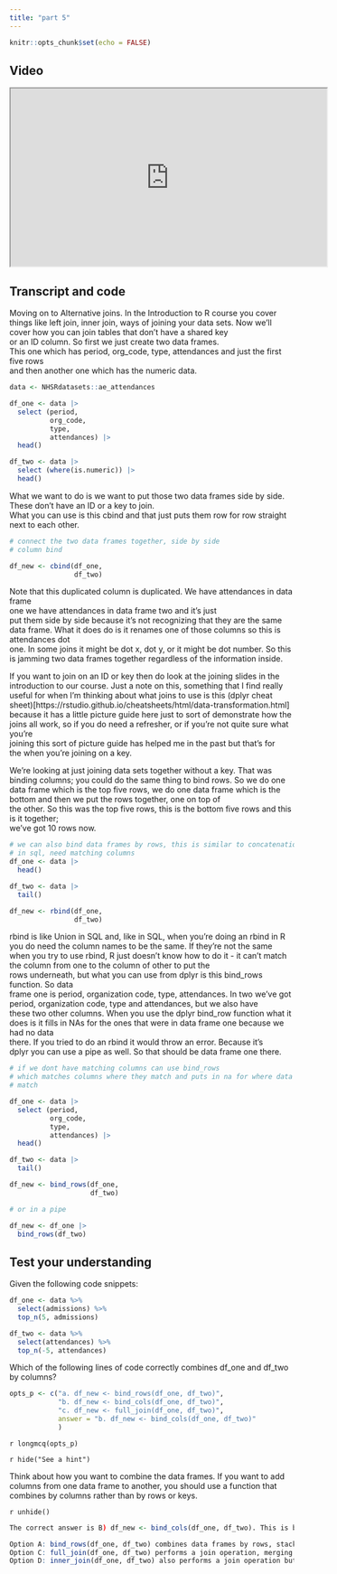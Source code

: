 ```yaml
---
title: "part 5"
---
```


```r
knitr::opts_chunk$set(echo = FALSE)

```

## Video

<iframe width="560" height="315" src="https://www.youtube.com/embed/2QzNfcdZfpU?si=qKrAaJNQmCR8zyEf"  data-external="1" allowfullscreen>

</iframe>

## Transcript and code

Moving on to Alternative joins.  In the Introduction to R 
course you cover things like left  join, inner join, ways of joining your 
data sets. Now we'll cover how you can  join tables that don't have a shared key  
or an ID column. So first we just create two data frames.  
This one which has period, org_code, type,  attendances and just the first five rows  
and then another one which has the  numeric data. 

```r
data <- NHSRdatasets::ae_attendances

df_one <- data |>
  select (period,
          org_code,
          type,
          attendances) |>
  head()

df_two <- data |>
  select (where(is.numeric)) |>
  head()
```

What we want to do 
is we want to put those two data frames side by  side. These don't have an ID or a key to join.  
What you can use is this cbind and that  just puts them row for row straight next 
to each other. 
```r
# connect the two data frames together, side by side
# column bind

df_new <- cbind(df_one,
                df_two)
```

Note that this duplicated column  is duplicated. We have attendances in data frame  
one we have attendances in data frame two and it's just  
put them side by side because it's not  recognizing that they are the same data 
frame. What it does do is it renames one  of those columns so this is attendances dot  
one. In some joins it might be dot x, dot y, or it  might be dot number. So this is jamming two data 
frames together regardless of the information inside. 

If you want to join on an ID or key then do look at the joining slides in the introduction  to our course. Just a note on this, something that I find really useful for when I'm thinking  about what joins to use is this (dplyr cheat sheet)[https://rstudio.github.io/cheatsheets/html/data-transformation.html]  because it has 
a little picture guide here just to  sort of demonstrate how the joins all 
work, so if you do need a refresher,  or if you're not quite sure what you're  
joining this sort of picture guide has helped me in the past but that's for  
the when you're joining on a key.  

We're looking at just joining data sets together without a key. That was binding columns; you could do the same thing to bind rows. So we do one data frame which is the top five rows, we do one data 
frame which is the bottom and then we  put the rows together, one on top of  
the other. So this was the top five rows, this is the bottom five rows and this is it together;  
we've got 10 rows now.

```r
# we can also bind data frames by rows, this is similar to concatenation 
# in sql, need matching columns
df_one <- data |>
  head()

df_two <- data |>
  tail()

df_new <- rbind(df_one,
                df_two)
```

rbind is like Union in SQL and, like in SQL, when you're doing an rbind in R you do need the column names to be the same. If they're not the same when you try to use rbind, R just doesn't know how to do 
it - it can't match the column from  one to the column of other to put the  
rows underneath, but what you can use from dplyr is this bind_rows function. So data  
frame one is period, organization  code, type, attendances. In two 
we've got period, organization code,  type and attendances, but we also have  
these two other columns. When you use the dplyr bind_row function what it does is 
it fills in NAs for the ones that were  in data frame one because we had no data  
there. If you tried to do an rbind it would throw an error. Because it's  
dplyr you can use a pipe as well. So  that should be data frame one there.
```r
# if we dont have matching columns can use bind_rows
# which matches columns where they match and puts in na for where data does not 
# match

df_one <- data |>
  select (period,
          org_code,
          type,
          attendances) |>
  head()

df_two <- data |>
  tail()

df_new <- bind_rows(df_one,
                    df_two)

# or in a pipe

df_new <- df_one |>
  bind_rows(df_two)

```

## Test your understanding

Given the following code snippets:
```r

df_one <- data %>%
  select(admissions) %>%
  top_n(5, admissions)

df_two <- data %>%
  select(attendances) %>%
  top_n(-5, attendances)
```


Which of the following lines of code correctly combines df_one and df_two by columns?

```r
opts_p <- c("a. df_new <- bind_rows(df_one, df_two)", 
            "b. df_new <- bind_cols(df_one, df_two)", 
            "c. df_new <- full_join(df_one, df_two)",
            answer = "b. df_new <- bind_cols(df_one, df_two)"
            )
```

`r longmcq(opts_p)`

`r hide("See a hint")`

Think about how you want to combine the data frames. If you want to add columns from one data frame to another, you should use a function that combines by columns rather than by rows or keys.

`r unhide()`




```r
The correct answer is B) df_new <- bind_cols(df_one, df_two). This is because the bind_cols() function in R is used to combine two data frames by columns, meaning it will place the columns of df_two next to the columns of df_one.

Option A: bind_rows(df_one, df_two) combines data frames by rows, stacking df_two below df_one.
Option C: full_join(df_one, df_two) performs a join operation, merging data frames based on common columns.
Option D: inner_join(df_one, df_two) also performs a join operation but only includes rows with matching keys in both data frames.
```


